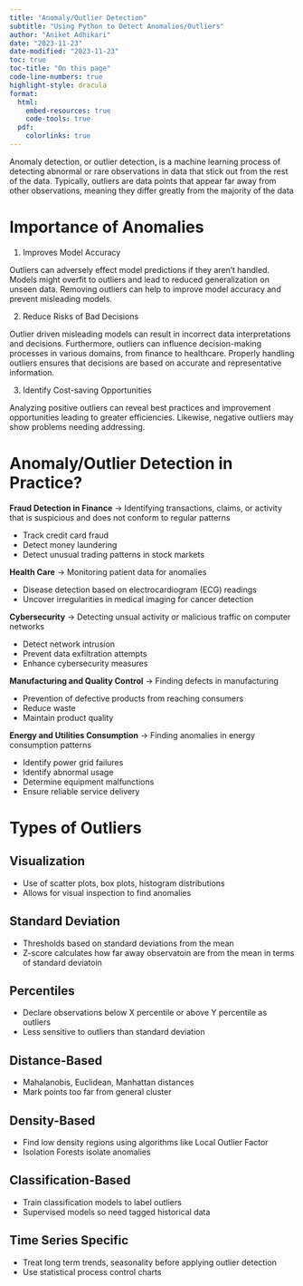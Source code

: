 ```yaml
---
title: "Anomaly/Outlier Detection"
subtitle: "Using Python to Detect Anomalies/Outliers"
author: "Aniket Adhikari"
date: "2023-11-23"
date-modified: "2023-11-23"
toc: true
toc-title: "On this page"
code-line-numbers: true
highlight-style: dracula
format:
  html:
    embed-resources: true
    code-tools: true
  pdf:
    colorlinks: true
---
```


Anomaly detection, or outlier detection, is a machine learning process of detecting abnormal or rare observations in data that stick out from the rest of the data. Typically, outliers are data points that appear far away from other observations, meaning they differ greatly from the majority of the data

# Importance of Anomalies 

1. Improves Model Accuracy

Outliers can adversely effect model predictions if they aren't handled. Models might overfit to outliers and lead to reduced generalization on unseen data. Removing outliers can help to improve model accuracy and prevent misleading models. 

2. Reduce Risks of Bad Decisions 

Outlier driven misleading models can result in incorrect data interpretations and decisions. Furthermore, outliers can influence decision-making processes in various domains, from finance to healthcare. Properly handling outliers ensures that decisions are based on accurate and representative information.

3. Identify Cost-saving Opportunities

Analyzing positive outliers can reveal best practices and improvement opportunities leading to greater efficiencies. Likewise, negative outliers may show problems needing addressing.

# Anomaly/Outlier Detection in Practice?

**Fraud Detection in Finance** $\rightarrow$ Identifying transactions, claims, or activity that is suspicious and does not conform to regular patterns

* Track credit card fraud 
* Detect money laundering
* Detect unusual trading patterns in stock markets 

**Health Care** $\rightarrow$ Monitoring patient data for anomalies

* Disease detection based on electrocardiogram (ECG) readings
* Uncover irregularities in medical imaging for cancer detection 

**Cybersecurity** $\rightarrow$ Detecting unsual activity or malicious traffic on computer networks

* Detect network intrusion
* Prevent data exfiltration attempts 
* Enhance cybersecurity measures

**Manufacturing and Quality Control** $\rightarrow$ Finding defects in manufacturing

* Prevention of defective products from reaching consumers
* Reduce waste 
* Maintain product quality

**Energy and Utilities Consumption** $\rightarrow$ Finding anomalies in energy consumption patterns 

* Identify power grid failures 
* Identify abnormal usage
* Determine equipment malfunctions
* Ensure reliable service delivery 

# Types of Outliers 

## Visualization 

* Use of scatter plots, box plots, histogram distributions 
* Allows for visual inspection to find anomalies 

## Standard Deviation

* Thresholds based on standard deviations from the mean
* Z-score calculates how far away observatoin are from the mean in terms of standard deviatoin 

## Percentiles 

* Declare observations below X percentile or above Y percentile as outliers 
* Less sensitive to outliers than standard deviation

## Distance-Based 

* Mahalanobis, Euclidean, Manhattan distances
* Mark points too far from general cluster

## Density-Based

* Find low density regions using algorithms like Local Outlier Factor
* Isolation Forests isolate anomalies

## Classification-Based

* Train classification models to label outliers
* Supervised models so need tagged historical data

## Time Series Specific 

* Treat long term trends, seasonality before applying outlier detection
* Use statistical process control charts